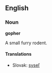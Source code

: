 == English ==
=== Noun ===
'''gopher'''

A small furry rodent.
==== Translations ====
*Slovak: [[syseľ]]
